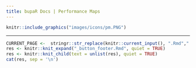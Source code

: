 ```yaml
---
title: bupaR Docs | Performance Maps
---
```


```r
knitr::include_graphics("images/icons/pm.PNG")
```

***



```r
CURRENT_PAGE <-  stringr::str_replace(knitr::current_input(), ".Rmd",".html")
res <- knitr::knit_expand("_button_footer.Rmd", quiet = TRUE)
res <- knitr::knit_child(text = unlist(res), quiet = TRUE)
cat(res, sep = '\n')
```